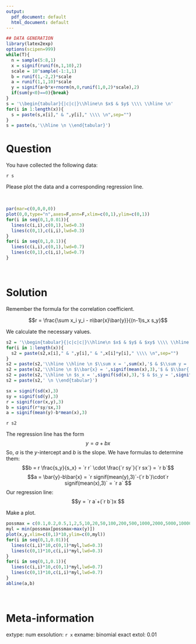 ```yaml
---
output:
  pdf_document: default
  html_document: default
---
```

```r
## DATA GENERATION
library(latex2exp)
options(scipen=999)
while(T){
  n = sample(5:8,1)
  x = signif(runif(n,1,10),2)
  scale = 10^sample(-1:1,1)
  b = runif(1,-2,2)*scale
  a = runif(1,1,10)*scale
  y = signif(a+b*x+rnorm(n,0,runif(1,0,2)*scale),2)
  if(sum(y<0)==0){break}
}
s = '\\begin{tabular}{|c|c|}\\hline\n $x$ & $y$ \\\\ \\hline \n'
for(i in 1:length(x)){
  s = paste(s,x[i]," & ",y[i]," \\\\ \n",sep="")
}
s = paste(s,'\\hline \n \\end{tabular}')
```

Question
========

You have collected the following data:

`r s`

\vfill

Please plot the data and a corresponding regression line.

\vfill
  
\
```r
par(mar=c(0,0,0,0))
plot(0,0,type="n",axes=F,ann=F,xlim=c(0,1),ylim=c(0,1))
for(i in seq(0,1,0.01)){
  lines(c(i,i),c(0,1),lwd=0.3)
  lines(c(0,1),c(i,i),lwd=0.3)
}
for(i in seq(0,1,0.1)){
  lines(c(i,i),c(0,1),lwd=0.7)
  lines(c(0,1),c(i,i),lwd=0.7)
}
```
\

\vfill

Solution
========

Remember the formula for the correlation coefficient.

$$r = \frac{\sum x_i y_i - n\bar{x}\bar{y}}{(n-1)s_x s_y}$$

We calculate the necessary values.

```r
s2 = '\\begin{tabular}{|c|c|c|}\\hline\n $x$ & $y$ & $xy$ \\\\ \\hline \n'
for(i in 1:length(x)){
  s2 = paste(s2,x[i]," & ",y[i]," & ",x[i]*y[i]," \\\\ \n",sep="")
}
s2 = paste(s2,'\\hline \\hline \n $\\sum x = ',sum(x),'$ & $\\sum y = ',sum(y),'$ & $\\sum x_i y_i = ',sum(x*y),'$ \\\\ \\hline \n',sep="")
s2 = paste(s2,'\\hline \n $\\bar{x} = ',signif(mean(x),3),'$ & $\\bar{ y} = ',signif(mean(y),3),'$ &  \\\\ \\hline \n',sep="")
s2 = paste(s2,'\\hline \n $s_x = ',signif(sd(x),3),'$ & $s_y = ',signif(sd(y),3),'$ &  \\\\ \\hline \n',sep="")
s2 = paste(s2,' \n \\end{tabular}')

sx = signif(sd(x),3)
sy = signif(sd(y),3)
r = signif(cor(x,y),3)
b = signif(r*sy/sx,3)
a = signif(mean(y)-b*mean(x),3)
```

`r s2`

The regression line has the form
$$y = a + bx $$
So, $a$ is the $y$-intercept and $b$ is the slope. We have formulas to determine them:
$$b = r \frac{s_y}{s_x} =  `r r` \cdot \frac{`r sy`}{`r sx`} = `r b`$$
$$a = \bar{y}-b\bar{x} = `r signif(mean(y),3)`-(`r b`)\cdot`r signif(mean(x),3)` = `r a` $$ 
Our regression line:
$$y = `r a`+(`r b`)x $$

Make a plot.
\
```r
possmax = c(0.1,0.2,0.5,1,2,5,10,20,50,100,200,500,1000,2000,5000,10000)
myl = min(possmax[possmax>max(y)])
plot(x,y,xlim=c(0,1)*10,ylim=c(0,myl))
for(i in seq(0,1,0.01)){
  lines(c(i,i)*10,c(0,1)*myl,lwd=0.3)
  lines(c(0,1)*10,c(i,i)*myl,lwd=0.3)
}
for(i in seq(0,1,0.1)){
  lines(c(i,i)*10,c(0,1)*myl,lwd=0.7)
  lines(c(0,1)*10,c(i,i)*myl,lwd=0.7)
}
abline(a,b)
```
\



Meta-information
============
extype: num
exsolution: `r x`
exname: binomial exact
extol: 0.01
